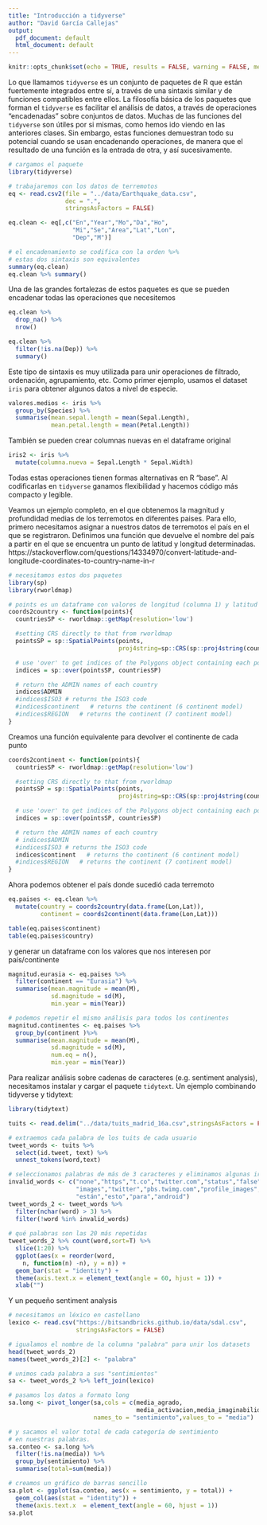 ```yaml
---
title: "Introducción a tidyverse"
author: "David García Callejas"
output:
  pdf_document: default
  html_document: default
---
```


```r
knitr::opts_chunk$set(echo = TRUE, results = FALSE, warning = FALSE, message = FALSE)
```

Lo que llamamos `tidyverse` es un conjunto de paquetes de R que están fuertemente integrados entre sí, a través de una sintaxis similar y de funciones compatibles entre ellos. La filosofía básica de los paquetes que forman el `tidyverse` es facilitar el análisis de datos, a través de operaciones "encadenadas" sobre conjuntos de datos. Muchas de las funciones del `tidyverse` son útiles por si mismas, como hemos ido viendo en las anteriores clases. Sin embargo, estas funciones demuestran todo su potencial cuando se usan encadenando operaciones, de manera que el resultado de una función es la entrada de otra, y así sucesivamente.

```r
# cargamos el paquete
library(tidyverse)

# trabajaremos con los datos de terremotos
eq <- read.csv2(file = "../data/Earthquake_data.csv",
                dec = ".",
                stringsAsFactors = FALSE)

eq.clean <- eq[,c("En","Year","Mo","Da","Ho",
                  "Mi","Se","Area","Lat","Lon",
                  "Dep","M")]

# el encadenamiento se codifica con la orden %>%
# estas dos sintaxis son equivalentes
summary(eq.clean)
eq.clean %>% summary()
```

Una de las grandes fortalezas de estos paquetes es que se pueden encadenar todas las operaciones que necesitemos

```r
eq.clean %>%
  drop_na() %>%
  nrow()

eq.clean %>%
  filter(!is.na(Dep)) %>%
  summary()

```

Este tipo de sintaxis es muy utilizada para unir operaciones de filtrado, ordenación, agrupamiento, etc. Como primer ejemplo, usamos el dataset `iris` para obtener algunos datos a nivel de especie.

```r
valores.medios <- iris %>% 
  group_by(Species) %>% 
  summarise(mean.sepal.length = mean(Sepal.Length),
            mean.petal.length = mean(Petal.Length))
```

También se pueden crear columnas nuevas en el dataframe original

```r
iris2 <- iris %>%
  mutate(columna.nueva = Sepal.Length * Sepal.Width)
```

Todas estas operaciones tienen formas alternativas en R "base". Al codificarlas en `tidyverse` ganamos flexibilidad y hacemos código más compacto y legible.

Veamos un ejemplo completo, en el que obtenemos la magnitud y profundidad medias de los terremotos en diferentes paises. Para ello, primero necesitamos asignar a nuestros datos de terremotos el país en el que se registraron. Definimos una función que devuelve el nombre del país a partir en el que se encuentra un punto de latitud y longitud determinadas.
https://stackoverflow.com/questions/14334970/convert-latitude-and-longitude-coordinates-to-country-name-in-r

```r
# necesitamos estos dos paquetes
library(sp)
library(rworldmap)

# points es un dataframe con valores de longitud (columna 1) y latitud (c2)
coords2country <- function(points){  
  countriesSP <- rworldmap::getMap(resolution='low')

  #setting CRS directly to that from rworldmap
  pointsSP = sp::SpatialPoints(points, 
                               proj4string=sp::CRS(sp::proj4string(countriesSP)))  

  # use 'over' to get indices of the Polygons object containing each point 
  indices = sp::over(pointsSP, countriesSP)

  # return the ADMIN names of each country
  indices$ADMIN  
  #indices$ISO3 # returns the ISO3 code 
  #indices$continent   # returns the continent (6 continent model)
  #indices$REGION   # returns the continent (7 continent model)
}
```

Creamos una función equivalente para devolver el continente de cada punto

```r
coords2continent <- function(points){  
  countriesSP <- rworldmap::getMap(resolution='low')

  #setting CRS directly to that from rworldmap
  pointsSP = sp::SpatialPoints(points, 
                               proj4string=sp::CRS(sp::proj4string(countriesSP)))  

  # use 'over' to get indices of the Polygons object containing each point 
  indices = sp::over(pointsSP, countriesSP)

  # return the ADMIN names of each country
  # indices$ADMIN  
  #indices$ISO3 # returns the ISO3 code 
  indices$continent   # returns the continent (6 continent model)
  #indices$REGION   # returns the continent (7 continent model)
}
```

Ahora podemos obtener el país donde sucedió cada terremoto

```r
eq.paises <- eq.clean %>% 
  mutate(country = coords2country(data.frame(Lon,Lat)),
         continent = coords2continent(data.frame(Lon,Lat)))

table(eq.paises$continent)
table(eq.paises$country)
```

y generar un dataframe con los valores que nos interesen por país/continente

```r
magnitud.eurasia <- eq.paises %>% 
  filter(continent == "Eurasia") %>%
  summarise(mean.magnitude = mean(M),
            sd.magnitude = sd(M),
            min.year = min(Year))

# podemos repetir el mismo análisis para todos los continentes
magnitud.continentes <- eq.paises %>%
  group_by(continent )%>%
  summarise(mean.magnitude = mean(M),
            sd.magnitude = sd(M),
            num.eq = n(),
            min.year = min(Year))

```

Para realizar análisis sobre cadenas de caracteres (e.g. sentiment analysis), necesitamos instalar y cargar el paquete `tidytext`. Un ejemplo combinando tidyverse y tidytext:

```r
library(tidytext)

tuits <- read.delim("../data/tuits_madrid_16a.csv",stringsAsFactors = FALSE)

# extraemos cada palabra de los tuits de cada usuario
tweet_words <- tuits %>% 
  select(id.tweet, text) %>% 
  unnest_tokens(word,text)

# seleccionamos palabras de más de 3 caracteres y eliminamos algunas irrelevantes
invalid_words <- c("none","https","t.co","twitter.com","status","false",
                   "images","twitter","pbs.twimg.com","profile_images",
                   "están","esto","para","android")
tweet_words_2 <- tweet_words %>% 
  filter(nchar(word) > 3) %>%
  filter(!word %in% invalid_words)
  
# qué palabras son las 20 más repetidas
tweet_words_2 %>% count(word,sort=T) %>% 
  slice(1:20) %>% 
  ggplot(aes(x = reorder(word, 
    n, function(n) -n), y = n)) + 
  geom_bar(stat = "identity") + 
  theme(axis.text.x = element_text(angle = 60, hjust = 1)) + 
  xlab("")

```

Y un pequeño sentiment analysis

```r
# necesitamos un léxico en castellano
lexico <- read.csv("https://bitsandbricks.github.io/data/sdal.csv", 
                   stringsAsFactors = FALSE)

# igualamos el nombre de la columna "palabra" para unir los datasets
head(tweet_words_2)
names(tweet_words_2)[2] <- "palabra"

# unimos cada palabra a sus "sentimientos"
sa <- tweet_words_2 %>% left_join(lexico)

# pasamos los datos a formato long
sa.long <- pivot_longer(sa,cols = c(media_agrado,
                                    media_activacion,media_imaginabilidad),
                        names_to = "sentimiento",values_to = "media")

# y sacamos el valor total de cada categoría de sentimiento
# en nuestras palabras.
sa.conteo <- sa.long %>% 
  filter(!is.na(media)) %>% 
  group_by(sentimiento) %>% 
  summarise(total=sum(media))

# creamos un gráfico de barras sencillo
sa.plot <- ggplot(sa.conteo, aes(x = sentimiento, y = total)) +
  geom_col(aes(stat = "identity")) + 
  theme(axis.text.x  = element_text(angle = 60, hjust = 1))
sa.plot
```









